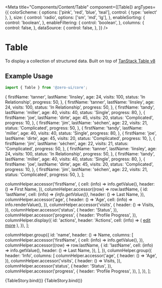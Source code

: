 
<Meta
  title="Components/Content/Table"
  component={[Table]}
  argTypes={{
    colorScheme: {
      options: ['pink', 'red', 'blue', 'teal'],
      control: { type: 'select' },
    },
    size: {
      control: 'radio',
      options: ['sm', 'md', 'lg'],
    },
    enableSorting: {
      control: 'boolean',
    },
    enableFiltering: {
      control: 'boolean',
    },
    columns: {
      control: false,
    },
    dataSource: {
      control: false,
    },
  }}
/>


# Table

To display a collection of structured data. Built on top of [TanStack Table v8](https://tanstack.com/table/v8/docs/guide/introduction)

## Example Usage

```jsx
import { Table } from '@zero-ui/core';
```

  {
    firstName: 'tanner',
    lastName: 'linsley',
    age: 24,
    visits: 100,
    status: 'In Relationship',
    progress: 50,
  },
  {
    firstName: 'tanner',
    lastName: 'linsley',
    age: 24,
    visits: 100,
    status: 'In Relationship',
    progress: 50,
  },
  {
    firstName: 'tandy',
    lastName: 'miller',
    age: 40,
    visits: 40,
    status: 'Single',
    progress: 80,
  },
  {
    firstName: 'joe',
    lastName: 'dirte',
    age: 45,
    visits: 20,
    status: 'Complicated',
    progress: 10,
  },
  {
    firstName: 'jim',
    lastName: 'séchen',
    age: 22,
    visits: 21,
    status: 'Complicated',
    progress: 50,
  },
  {
    firstName: 'tandy',
    lastName: 'miller',
    age: 40,
    visits: 40,
    status: 'Single',
    progress: 80,
  },
  {
    firstName: 'joe',
    lastName: 'dirte',
    age: 45,
    visits: 20,
    status: 'Complicated',
    progress: 10,
  },
  {
    firstName: 'jim',
    lastName: 'séchen',
    age: 22,
    visits: 21,
    status: 'Complicated',
    progress: 50,
  },
  {
    firstName: 'tanner',
    lastName: 'linsley',
    age: 24,
    visits: 100,
    status: 'In Relationship',
    progress: 50,
  },
  {
    firstName: 'tandy',
    lastName: 'miller',
    age: 40,
    visits: 40,
    status: 'Single',
    progress: 80,
  },
  {
    firstName: 'joe',
    lastName: 'dirte',
    age: 45,
    visits: 20,
    status: 'Complicated',
    progress: 10,
  },
  {
    firstName: 'jim',
    lastName: 'séchen',
    age: 22,
    visits: 21,
    status: 'Complicated',
    progress: 50,
  },
];


  columnHelper.accessor('firstName', {
    cell: (info) => info.getValue(),
    header: () => <span>First Name</span>,
  }),
  columnHelper.accessor((row) => row.lastName, {
    id: 'lastName',
    cell: (info) => <i>{info.getValue()}</i>,
    header: () => <span>Last Name</span>,
  }),
  columnHelper.accessor('age', {
    header: () => 'Age',
    cell: (info) => info.renderValue(),
  }),
  columnHelper.accessor('visits', {
    header: () => <span>Visits</span>,
  }),
  columnHelper.accessor('status', {
    header: 'Status',
  }),
  columnHelper.accessor('progress', {
    header: 'Profile Progress',
  }),
  columnHelper.display({
    id: 'actions',
    header: 'Actions',
    cell: (info) => (
      <Space gap={16}>
        <a href="#">edit</a>
        <a href="#">more</a>
      </Space>
    ),
  }),
];

  columnHelper.group({
    id: 'name',
    header: () => <span>Name</span>,
    columns: [
      columnHelper.accessor('firstName', {
        cell: (info) => info.getValue(),
      }),
      columnHelper.accessor((row) => row.lastName, {
        id: 'lastName',
        cell: (info) => info.getValue(),
        header: () => <span>Last Name</span>,
      }),
    ],
  }),
  columnHelper.group({
    header: 'Info',
    columns: [
      columnHelper.accessor('age', {
        header: () => 'Age',
      }),
      columnHelper.accessor('visits', {
        header: () => <span>Visits</span>,
      }),
      columnHelper.accessor('status', {
        header: 'Status',
      }),
      columnHelper.accessor('progress', {
        header: 'Profile Progress',
      }),
    ],
  }),
];

<Canvas columns={2} withSource="close">
  <Story
    name="Basic Table"
    args={{
      dataSource: dataSource,
      columns: columns,
      size: 'lg',
      bordered: false,
      enableFiltering: true,
      enableSorting: true,
      initialState: {
        pagination: {
          pageSize: 5,
        },
      },
    }}
  >
    {TableStory.bind()}
  </Story>
  <Story
    name="Grouping Table"
    args={{
      dataSource: dataSource,
      columns: columnsGroup,
      enableFiltering: true,
      enableSorting: true,
      size: 'lg',
      bordered: false,
      initialState: {
        pagination: {
          pageSize: 5,
        },
      },
    }}
  >
    {TableStory.bind()}
  </Story>
</Canvas>

<ArgsTable of={Table} />
